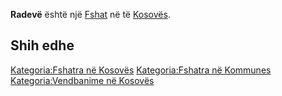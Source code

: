 {{Fshat në Kosovës
 | Emri                = Radevë
| sqi_N_name = Radevë
| sqi_N_FULL_NAME_RO = Radevë
| sqi_N_FULL_NAME_ND_RO = Radeve
| sqi_N_SORT_NAME_RG = RADEVE
| sqi_N_FULL_NAME_RG = Radevë
| sqi_N_FULL_NAME_ND_RG = Radeve
| srp_N_name = Radevo
| srp_N_FULL_NAME_RO = Radevo
| srp_N_FULL_NAME_ND_RO = Radevo
| srp_N_SORT_NAME_RG = RADEVO
| srp_N_FULL_NAME_RG = Radevo
| srp_N_FULL_NAME_ND_RG = Radevo
| srp_NS_name = Радево
| srp_NS_FULL_NAME_RO = Радево
| srp_NS_FULL_NAME_ND_RO = Радево
| srp_NS_SORT_NAME_RG = РАДЕВО
| srp_NS_FULL_NAME_RG = Радево
| srp_NS_FULL_NAME_ND_RG = Радево

 | Emri (Rasa dhanore) = 
 | Figura              = 
 | Shteti              = Kosovo
 | Komuna              = 
 | Kodi postar         = 
 | Sipërfaqja          = 

 | Popullsia           = 

 | Regj. i popullsisë  = 
 | Dend. e popullsisë  = 
 | Faqja zyrtare       = 
 <!--- Koordinatat ----> 
 | Gjerësia            = 42.573257
 | Gjatësia            = 21.054026
 | Lartësia            = 
}}
'''Radevë''' është një [[Fshat]] në [[]] të [[Kosovës]].

<!-- == Gjeografia == -->
<!-- == Historia == -->
<!-- == Demografia == -->
== Shih edhe ==
{{Komuna }}
{{Kosovo-Administrata-Cung}}

[[Kategoria:Fshatra në Kosovës]]
[[Kategoria:Fshatra në Kommunes ]]
[[Kategoria:Vendbanime në Kosovës]]